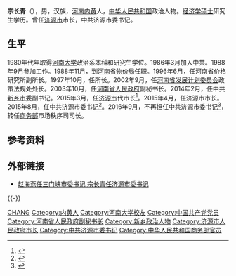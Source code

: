 '''宗长青'''（{{bd|1965年|7月|||Z宗}}），男，汉族，[[河南|河南]][[内黄|内黄]]人，[[中华人民共和国|中华人民共和国]]政治人物。[[经济学|经济学]][[硕士|硕士]]研究生学历。曾任[[济源市|济源市]]市长，中共济源市委书记。

== 生平 ==
1980年代年取得[[河南大学|河南大学]]政治系本科和研究生学位。1986年3月加入中共。1988年9月参加工作。1988年11月，到[[河南省物价局|河南省物价局]]任职。1996年6月，任河南省价格研究所副所长。1997年10月，任所长。2002年9月，任[[河南省发展计划委员会|河南省发展计划委员会]]政策法规处处长。2003年10月，任[[河南省人民政府|河南省人民政府]]副秘书长。2014年2月，任中共[[新乡市|新乡市]]委副书记。2015年3月，任[[济源市|济源市]]代市长<ref>{{cite web |url=http://news.21cn.com/caiji/roll1/a/2015/0323/10/29262928.shtml |language= |title=宗长青任河南省济源市代市长(简历) |publisher=中国共产党新闻网 |date=2015-03-23 |accessdate= |archive-url=https://web.archive.org/web/20160304195736/http://news.21cn.com/caiji/roll1/a/2015/0323/10/29262928.shtml |archive-date=2016-03-04 |dead-url=yes }}</ref>。2015年4月，任济源市市长。2015年8月，任中共济源市委书记<ref>{{cite web |url=http://district.ce.cn/newarea/sddy/201508/28/t20150828_6347872.shtml |language= |title=宗长青任济源市委书记 张宇松提名为市长候选人 |publisher=中国经济网 |date=2015年8月28日 |accessdate= |archive-date=2015年10月5日 |archive-url=https://web.archive.org/web/20151005232217/http://district.ce.cn/newarea/sddy/201508/28/t20150828_6347872.shtml |dead-url=no }}</ref>。2016年9月，不再担任中共济源市委书记<ref>{{cite web|url=http://www.thepaper.cn/newsDetail_forward_1526640|title=张战伟任河南济源市委书记，宗长青不再担任|publisher=澎湃新闻|date=2016年9月9日|accessdate=2016年9月10日|archive-date=2016年9月14日|archive-url=https://web.archive.org/web/20160914233043/http://www.thepaper.cn/newsDetail_forward_1526640|dead-url=no}}</ref>，转任[[商务部|商务部]]市场秩序司司长。

== 参考资料 ==
{{reflist}}

== 外部链接 ==
* [http://www.dahebao.cn/news/html/496999.html 赵海燕任三门峡市委书记 宗长青任济源市委书记]{{dead link|date=2017年12月 |bot=InternetArchiveBot |fix-attempted=yes }}

{{-}}
{{start box}}
{{s-ppo|cpc}}
{{s-before|[[王宇燕|王宇燕]]}}
{{s-title|[[中国共产党济源市委员会|中国共产党济源市委员会]]书记|2015年8月－2016年9月}}
{{s-after|[[张战伟|张战伟]]}}
{{s-gov|prc}}
{{s-before|[[王宇燕|王宇燕]]}}
{{s-title|[[济源市人民政府|济源市人民政府]]市长|2015年3月－2015年8月}}
{{s-after|[[张宇松|张宇松]]}}
{{end box}}

{{Authority control}}
{{DEFAULTSORT:Zong宗}}
[[Category:宗姓|CHANG]]
[[Category:内黄人|Category:内黄人]]
[[Category:河南大学校友|Category:河南大学校友]]
[[Category:中国共产党党员|Category:中国共产党党员]]
[[Category:河南省人民政府副秘书长|Category:河南省人民政府副秘书长]]
[[Category:新乡政治人物|Category:新乡政治人物]]
[[Category:济源市人民政府市长|Category:济源市人民政府市长]]
[[Category:中共济源市委书记|Category:中共济源市委书记]]
[[Category:中华人民共和国商务部官员|Category:中华人民共和国商务部官员]]